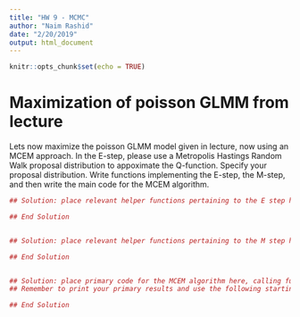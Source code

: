 ```yaml
---
title: "HW 9 - MCMC"
author: "Naim Rashid"
date: "2/20/2019"
output: html_document
---
```


```r
knitr::opts_chunk$set(echo = TRUE)
```

# Maximization of poisson GLMM from lecture

Lets now maximize the poisson GLMM model given in lecture, now using an MCEM approach.  In the E-step, please use a Metropolis Hastings Random Walk proposal distribution to appoximate the Q-function.   Specify your proposal distribution.  Write functions implementing the E-step, the M-step, and then write the main code for the MCEM algorithm.  

```r
## Solution: place relevant helper functions pertaining to the E step here 

## End Solution


## Solution: place relevant helper functions pertaining to the M step here 

## End Solution


## Solution: place primary code for the MCEM algorithm here, calling functions in the above two sections
## Remember to print your primary results and use the following starting values

## End Solution


```
